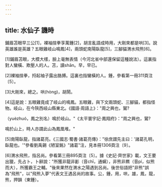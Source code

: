 ```yaml
---
---
---
```

title: 水仙子 譏時
---



鋪眉苫眼早三公[1]，裸袖揎拳享萬鍾[2]，胡言亂語成時用，大剛來都是哄[3]。說英雄誰是英雄？五眼雞岐山鳴鳳[4]，兩頭蛇南陽臥龍[5]，三腳貓渭水飛熊[6]。

[1]鋪眉苫眼，大模大樣，臉上毫無表情（今河北省中部還保留這種說法）。這裏指對人蠻橫、欺壓人的人。苫，讀shān。早，早已。

[2]裸袖揎拳，捋起袖子露出胳膊。這裏也指蠻橫的人。鍾，參看第一冊311頁注〔5〕。

[3]大剛來，總之。哄(hòng)，胡鬧。

[4]這是說：五眼雞竟成了岐山的鳴鳳。五眼雞，與下文兩頭蛇、三腳貓，都指怪物。岐山，在今陝西岐山縣東北。《國語·周語上》："周之興也，鸑?

（yuèzhuó，鳳之別名）鳴於岐山。"《太平寰宇記·鳳翔府》："周之興也，鸑?

鳴於山上，時人亦謂此山為鳳凰堆。"

[5]南陽臥龍，指諸葛亮。《三國志·蜀書·諸葛亮傳》："徐庶謂先主曰：'諸葛孔明，臥龍也。'"參看劉禹錫《陋室銘》"諸葛"注，見本冊1306頁注〔9〕。

[6]渭水飛熊，指呂尚。參看第三冊895頁注〔5〕。據《史記·齊世家》載，文王要出獵，先占卜，卜辭說："所獲非龍非彲（音chī，通螭），非熊非羆（音pí，似熊而大），所獲霸王之輔。"後來果然在渭水之陽遇到呂尚。後世俗語把"非熊"誤為"飛熊"，以"飛熊入夢"代表文王遇呂尚的故事。公，鍾，用，哄，雄，鳳，龍，熊，押韻（東鍾）。